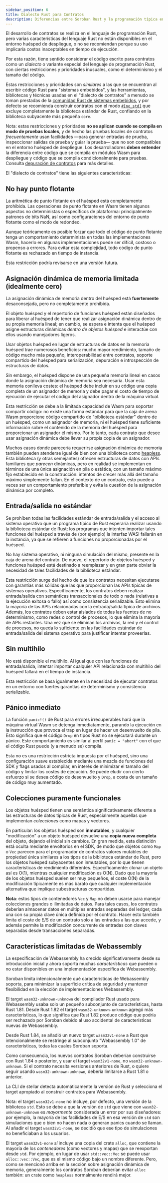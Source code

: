```yaml
---
sidebar_position: 6
title: Dialecto Rust para Contratos
description: Diferencias entre Soroban Rust y la programación típica en Rust.
---
```


El desarrollo de contratos se realiza en el lenguaje de programación Rust, pero varias características del lenguaje Rust no están disponibles en el entorno huésped de despliegue, o no se recomiendan porque su uso implicaría costos inaceptables en tiempo de ejecución.

Por esta razón, tiene sentido considerar el código escrito para contratos como un _dialecto_ o variante especial del lenguaje de programación Rust, con ciertas restricciones y prioridades inusuales, como el determinismo y el tamaño del código.

Estas restricciones y prioridades son _similares_ a las que se encuentran al escribir código Rust para "sistemas embebidos", y las herramientas, bibliotecas y técnicas usadas en el "dialecto de contratos" a menudo se toman prestadas de la [comunidad Rust de sistemas embebidos](https://docs.rust-embedded.org/book/index.html), y por defecto se recomienda construir contratos con el modo [`#[no_std]`](https://docs.rust-embedded.org/book/intro/no-std.html) que excluye completamente la biblioteca estándar de Rust, confiando en la biblioteca subyacente más pequeña `core`.

Nota: estas restricciones y prioridades **no se aplican cuando se compila en modo de pruebas locales**, y de hecho las pruebas locales de contratos _frecuentemente_ usan facilidades —para generar entradas de prueba, inspeccionar salidas de prueba y guiar la prueba— que no son compatibles en el entorno huésped de despliegue. Los desarrolladores **deben entender** la diferencia entre código que se compila en módulos Wasm para despliegue y código que se compila condicionalmente para pruebas. Consulta [depuración de contratos](./errors-and-debugging/debugging.mdx) para más detalles.

El "dialecto de contratos" tiene las siguientes características:

## No hay punto flotante

La aritmética de punto flotante en el huésped está completamente prohibida. Las operaciones de punto flotante en Wasm tienen algunos aspectos no deterministas o específicos de plataforma: principalmente patrones de bits NaN, así como configuraciones del entorno de punto flotante como el modo de redondeo.

Aunque teóricamente es posible forzar que todo el código de punto flotante tenga un comportamiento determinista en todas las implementaciones Wasm, hacerlo en algunas implementaciones puede ser difícil, costoso o propenso a errores. Para evitar esta complejidad, todo código de punto flotante es rechazado en tiempo de instancia.

Esta restricción podría revisarse en una versión futura.

## Asignación dinámica de memoria limitada (idealmente cero)

La asignación dinámica de memoria dentro del huésped está **fuertemente** desaconsejada, pero no completamente prohibida.

El objeto huésped y el repertorio de funciones huésped están diseñados para liberar al huésped de tener que realizar asignación dinámica dentro de su propia memoria lineal; en cambio, se espera e intenta que el huésped asigne estructuras dinámicas _dentro de objetos huésped_ e interactúe con ellos usando manejadores ligeros.

Usar objetos huésped en lugar de estructuras de datos en la memoria huésped trae numerosos beneficios: mucho mayor rendimiento, tamaño de código mucho más pequeño, interoperabilidad entre contratos, soporte compartido del huésped para serialización, depuración e introspección de estructuras de datos.

Sin embargo, el huésped dispone de una pequeña memoria lineal en casos donde la asignación dinámica de memoria sea necesaria. Usar esta memoria conlleva costes: el huésped debe incluir en su código una copia completa de un asignador de memoria y debe pagar el costo de tiempo de ejecución de ejecutar el código del asignador dentro de la máquina virtual.

Esta restricción se debe a la limitada capacidad de Wasm para soportar compartir código: no existe una forma estándar para que la caja de arena Wasm proporcione código compartido de "biblioteca estándar" dentro de un huésped, como un asignador de memoria, ni el huésped tiene suficiente información sobre el contenido de la memoria del huésped para proporcionar un asignador él mismo. Por lo tanto, cada contrato que desee usar asignación dinámica debe llevar su propia copia de un asignador.

Muchos casos donde parecería requerirse asignación dinámica de memoria también pueden atenderse igual de bien con una biblioteca como [heapless](https://docs.rs/heapless/latest/heapless/). Esta biblioteca (y otras semejantes) ofrecen estructuras de datos con APIs familiares que _parecen_ dinámicas, pero en realidad se implementan en términos de una única asignación en pila o estática, con un tamaño máximo fijo establecido en la construcción: intentos de crecer más allá del tamaño máximo simplemente fallan. En el contexto de un contrato, esto puede a veces ser un comportamiento preferible y evita la cuestión de la asignación dinámica por completo.

## Entrada/salida no estándar

Se prohíben todas las facilidades estándar de entrada/salida y el acceso al sistema operativo que un programa típico de Rust esperaría realizar usando la biblioteca estándar de Rust; los programas que intenten importar tales funciones del huésped a través de (por ejemplo) la interfaz WASI fallarán en la instancia, ya que se refieren a funciones no proporcionadas por el huésped.

No hay sistema operativo, ni ninguna simulación del mismo, presente en la caja de arena del contrato. De nuevo, el repertorio de objetos huésped y funciones huésped está destinado a reemplazar y en gran parte obviar la necesidad de tales facilidades de la biblioteca estándar.

Esta restricción surge del hecho de que los contratos necesitan ejecutarse con garantías más sólidas que las que proporcionan las APIs típicas de sistemas operativos. Específicamente, los contratos deben realizar entrada/salida con semánticas transaccionales de todo o nada (relativas a la ejecución exitosa o fallo) así como consistencia serializable. Esto elimina la mayoría de las APIs relacionadas con la entrada/salida típica de archivos. Además, los contratos deben estar aislados de todas las fuentes de no determinismo, como redes o control de procesos, lo que elimina la mayoría de APIs restantes. Una vez que se eliminan los archivos, la red y el control de procesos, no queda lo suficiente en las facilidades estándar de entrada/salida del sistema operativo para justificar intentar proveerlas.

## Sin multihilo

No está disponible el multihilo. Al igual que con las funciones de entrada/salida, intentar importar cualquier API relacionada con multihilo del huésped fallará en el tiempo de instancia.

Esta restricción se basa igualmente en la necesidad de ejecutar contratos en un entorno con fuertes garantías de determinismo y consistencia serializable.

## Pánico inmediato

La función `panic!()` de Rust para errores irrecuperables hará que la máquina virtual Wasm se detenga inmediatamente, parando la ejecución en la instrucción que provoca el trap en lugar de hacer un desenvuelto de pila. Esto significa que el código `Drop` en tipos Rust no se ejecutará durante un pánico. Este comportamiento es similar al perfil `panic = "abort"` con el que el código Rust puede (y a menudo se) compila.

Esta no es una restricción estricta impuesta por el huésped, sino una configuración suave establecida mediante una mezcla de funciones del SDK y flags usados al compilar, en interés de minimizar el tamaño del código y limitar los costes de ejecución. Se puede eludir con cierto esfuerzo si se desea código de desenvuelto y `Drop`, a costa de un tamaño de código muy aumentado.

## Colecciones puramente funcionales

Los objetos huésped tienen una semántica significativamente diferente a las estructuras de datos típicas de Rust, especialmente aquellas que implementan _colecciones_ como mapas y vectores.

En particular: los objetos huésped son **inmutables**, y cualquier "modificación" a un objeto huésped devuelve una **copia nueva completa** del objeto, dejando el inicial sin cambios. En gran medida, esta distinción está oculta mediante envoltorios en el SDK, de modo que objetos como `Map` o `Vec` parecen para el programador de contratos valores mutables de propiedad única similares a los tipos de la biblioteca estándar de Rust, pero los objetos huésped subyacentes son inmutables, por lo que tienen características de rendimiento diferentes. Específicamente: clonar un objeto así es O(1), mientras cualquier modificación es O(N). Dado que la mayoría de los objetos huésped suelen ser muy pequeños, el coste O(N) de la modificación típicamente es más barato que cualquier implementación alternativa que implique subestructuras compartidas.

**Nota**: estos tipos de contenedores `Vec` y `Map` no deben usarse para manejar colecciones grandes o ilimitadas de datos. Para tales casos, los contratos deberían almacenar datos en múltiples entradas separadas del ledger, cada una con su propia clave única definida por el contrato. Hacer esto también limita el coste de E/S de un contrato solo a las entradas a las que accede, y además permite la modificación concurrente de entradas con claves separadas desde transacciones separadas.

## Características limitadas de Webassembly

La especificación de Webassembly ha crecido significativamente desde su introducción inicial y ahora soporta muchas _características_ que pueden o no estar disponibles en una implementación específica de Webassembly.

Soroban limita intencionalmente qué características de Webassembly soporta, para minimizar la superficie crítica de seguridad y mantener flexibilidad en la elección de implementaciones Webassembly.

El target `wasm32-unknown-unknown` del compilador Rust usado para Webassembly usaba solo un pequeño subconjunto de características, hasta Rust 1.81. Desde Rust 1.82 el target `wasm32-unknown-unknown` agregó más características, lo que significa que Rust 1.82 produce código que podría ser rechazado por Soroban debido al uso accidental de características nuevas de Webassembly.

Desde Rust 1.84, se añadió un nuevo target `wasm32v1-none` a Rust que intencionalmente se restringe al subconjunto "Webassembly 1.0" de características, todas las cuales Soroban soporta.

Como consecuencia, los nuevos contratos Soroban deberían construirse con Rust 1.84 o posterior, y usar el target `wasm32v1-none`, no `wasm32-unknown-unknown`. Si el contrato necesita versiones anteriores de Rust, o quiere seguir usando `wasm32-unknown-unknown`, debería limitarse a Rust 1.81 o anterior.

La CLI de stellar detecta automáticamente la versión de Rust y selecciona el target apropiado al construir contratos para Webassembly.

Nota: el target `wasm32v1-none` no incluye, por defecto, una versión de la biblioteca `std`. Esto se debe a que la versión de `std` que viene con `wasm32-unknown-unknown` es _mayormente_ considerada un error por sus diseñadores: por ejemplo, la mayoría de las facilidades de E/S en esa versión de `std` son simulaciones que o bien no hacen nada o generan panics cuando se llaman. Al añadir el target `wasm32v1-none`, se decidió que ese tipo de simulaciones no beneficiaban a los usuarios.

El target `wasm32v1-none` _sí_ incluye una copia del crate `alloc`, que contiene la mayoría de los _contenedores_ (como vectores y mapas) que se reexportan desde `std`. Por ejemplo, en lugar de usar `std::vec::Vec` se puede usar `alloc::vec::Vec`, que es el mismo código bajo un nombre diferente. Pero, como se mencionó arriba en la sección sobre asignación dinámica de memoria, generalmente los contratos Soroban deberían evitar `alloc` también: un crate como `heapless` normalmente rendirá mejor.

